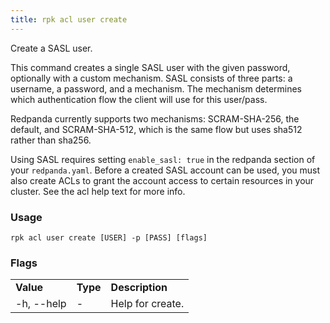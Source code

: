 ```yaml
---
title: rpk acl user create
---
```


<head>
  <meta name="title" content="rpk acl user create | Redpanda Docs" />
  <meta name="description" content="rpk acl user create" />
  <link rel="canonical" href="https://docs.redpanda.com/docs/reference/rpk/rpk-acl/rpk-acl-user-create/" />
</head>

Create a SASL user.

This command creates a single SASL user with the given password, optionally
with a custom mechanism. SASL consists of three parts: a username, a
password, and a mechanism. The mechanism determines which authentication flow
the client will use for this user/pass.

Redpanda currently supports two mechanisms: SCRAM-SHA-256, the default, and
SCRAM-SHA-512, which is the same flow but uses sha512 rather than sha256.

Using SASL requires setting `enable_sasl: true` in the redpanda section of your
`redpanda.yaml`. Before a created SASL account can be used, you must also create
ACLs to grant the account access to certain resources in your cluster. See the
acl help text for more info.

### Usage

```
rpk acl user create [USER] -p [PASS] [flags]
```

### Flags

<table>
  <tbody>
    <tr>
      <td>
        <strong> Value</strong>
      </td>
      <td>
        <strong> Type</strong>
      </td>
      <td>
        <strong> Description</strong>
      </td>
    </tr>
    <tr>
      <td>-h, --help</td>
      <td>-</td>
      <td> Help for create.</td>
    </tr>
  </tbody>
</table>
